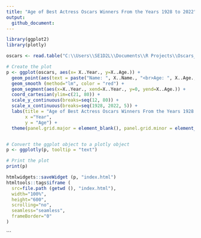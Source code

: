```yaml
---
title: "Age of Best Actress Oscars Winners From the Years 1928 to 2022"
output: 
  github_document:
---
```






```r
library(ggplot2)
library(plotly)

oscars <- read.table("C:\\Users\\SE1D2L\\Documents\\R Projects\\Oscars_Best_Actress_Winners\\oscar_age_female.csv", header = TRUE, sep = ";")

# Create the plot
p <- ggplot(oscars, aes(x= X..Year., y=X..Age.)) + 
  geom_point(aes(text = paste("Name: ", X..Name., "<br>Age: ", X..Age., "<br>Movie: ", X..Movie., "<br>Year: ", X..Year.)), color="blue", size=2) + 
  geom_smooth (method="lm", color = "red") + 
  geom_segment(aes(x=X..Year., xend=X..Year., y=0, yend=X..Age.)) +  
  coord_cartesian(ylim=c(21, 80)) + 
  scale_y_continuous(breaks=seq(12, 80)) + 
  scale_x_continuous(breaks=seq(1928, 2022, 5)) + 
  labs(title = "Age of Best Actress Oscars Winners From the Years 1928 to 2022; Source: https://people.sc.fsu.edu/~jburkardt/data/csv/csv.html",
       x ="Year",
       y = "Age") +
  theme(panel.grid.major = element_blank(), panel.grid.minor = element_blank())


# Convert the ggplot object to a plotly object
p <- ggplotly(p, tooltip = "text")

# Print the plot
print(p)
```





```r
htmlwidgets::saveWidget (p, "index.html")
htmltools::tags$iframe (
  src=file.path (getwd (), "index.html"),
  width="100%",
  height="600",
  scrolling="no",
  seamless="seamless",
  frameBorder="0"
)

```

```
